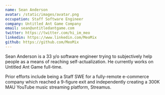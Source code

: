 ```yaml
---
name: Sean Anderson
avatar: /static/images/avatar.png
occupation: Staff Software Engineer
company: Untitled Ant Game Company
email: sean@untitledantgame.com
twitter: https://twitter.com/hi_im_meo
linkedin: https://www.linkedin.com/MeoMix
github: https://github.com/MeoMix
---
```


Sean Anderson is a 33 y/o software engineer trying to subjectively help people as a means of reaching self-actualization. He currently works on Untitled Ant Game full-time.

Prior efforts include being a Staff SWE for a fully-remote e-commerce company which reached a 9-figure exit and independently creating a 300K MAU YouTube music streaming platform, Streamus.

